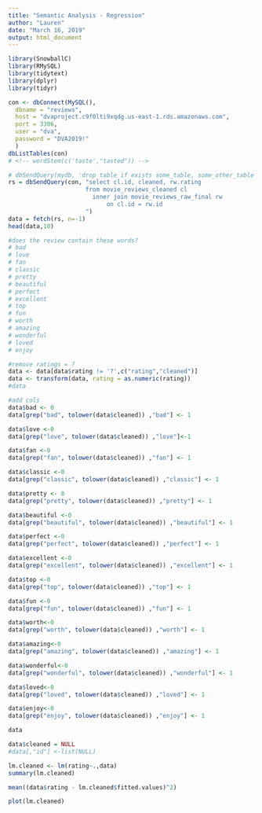 ---
title: "Semantic Analysis - Regression"
author: "Lauren"
date: "March 16, 2019"
output: html_document
---

```{r setup, include=FALSE}
library(SnowballC)
library(RMySQL)
library(tidytext)
library(dplyr)
library(tidyr)
```

```{r}
con <- dbConnect(MySQL(),
  dbname = "reviews",
  host = "dvaproject.c9f0lti9xqdg.us-east-1.rds.amazonaws.com",
  port = 3306,
  user = "dva",
  password = "DVA2019!"
  )
dbListTables(con)
# <!-- wordStem(c('taste',"tasted")) -->
```
```{r}
# dbSendQuery(mydb, 'drop table if exists some_table, some_other_table')
rs = dbSendQuery(con, "select cl.id, cleaned, rw.rating
                      from movie_reviews_cleaned cl
                      	inner join movie_reviews_raw_final rw
                      		on cl.id = rw.id
                      ")
data = fetch(rs, n=-1)
head(data,10)
```


```{r}
#does the review contain these words?
# bad
# love
# fan
# classic
# pretty
# beautiful
# perfect
# excellent
# top
# fun
# worth
# amazing
# wonderful
# loved
# enjoy

#remove ratings = ?
data <- data[data$rating != '?',c("rating","cleaned")]
data <- transform(data, rating = as.numeric(rating))
#data

#add cols
data$bad <- 0
data[grep("bad", tolower(data$cleaned)) ,"bad"] <- 1

data$love <-0
data[grep("love", tolower(data$cleaned)) ,"love"]<-1

data$fan <-0
data[grep("fan", tolower(data$cleaned)) ,"fan"] <- 1

data$classic <-0
data[grep("classic", tolower(data$cleaned)) ,"classic"] <- 1

data$pretty <- 0
data[grep("pretty", tolower(data$cleaned)) ,"pretty"] <- 1

data$beautiful <-0
data[grep("beautiful", tolower(data$cleaned)) ,"beautiful"] <- 1

data$perfect <-0
data[grep("perfect", tolower(data$cleaned)) ,"perfect"] <- 1

data$excellent <-0
data[grep("excellent", tolower(data$cleaned)) ,"excellent"] <- 1

data$top <-0
data[grep("top", tolower(data$cleaned)) ,"top"] <- 1

data$fun <-0
data[grep("fun", tolower(data$cleaned)) ,"fun"] <- 1

data$worth<-0
data[grep("worth", tolower(data$cleaned)) ,"worth"] <- 1

data$amazing<-0
data[grep("amazing", tolower(data$cleaned)) ,"amazing"] <- 1

data$wonderful<-0
data[grep("wonderful", tolower(data$cleaned)) ,"wonderful"] <- 1

data$loved<-0
data[grep("loved", tolower(data$cleaned)) ,"loved"] <- 1

data$enjoy<-0
data[grep("enjoy", tolower(data$cleaned)) ,"enjoy"] <- 1
```

```{r}
data
```


```{r}
data$cleaned = NULL
#data[,"id"] <-list(NULL)

lm.cleaned <- lm(rating~.,data)
summary(lm.cleaned)

mean((data$rating - lm.cleaned$fitted.values)^2)

plot(lm.cleaned)

```





